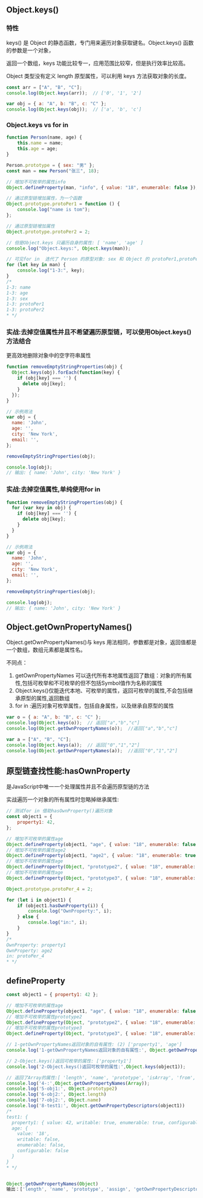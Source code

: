 ## Object.keys()
### 特性
keys() 是 Object 的静态函数，专门用来遍历对象获取键名。Object.keys() 函数的参数是一个对象，

返回一个数组，keys 功能比较专一，应用范围比较窄，但是执行效率比较高。

Object 类型没有定义 length 原型属性，可以利用 keys 方法获取对象的长度。

```js
const arr = ["A", "B", "C"];
console.log(Object.keys(arr));  // ['0', '1', '2']

var obj = { a: "A", b: "B", c: "C" };
console.log(Object.keys(obj));  // ['a', 'b', 'c']
```

### Object.keys vs for in
```js
function Person(name, age) {
    this.name = name;
    this.age = age;
}

Person.prototype = { sex: "男" };
const man = new Person("张三", 18);

// 增加不可枚举的属性info
Object.defineProperty(man, "info", { value: "18", enumerable: false });

// 通过原型链增加属性，为一个函数
Object.prototype.protoPer1 = function () {
    console.log("name is tom");
};

// 通过原型链增加属性
Object.prototype.protoPer2 = 2;

// 但是Object.keys 只遍历自身的属性: [ 'name', 'age' ]
console.log("Object.keys:", Object.keys(man));

// 可见for in  迭代了 Person 的原型对象: sex 和 Object 的 protoPer1,protoPer2
for (let key in man) {
    console.log("1-3:", key);
}
/*
1-3: name
1-3: age
1-3: sex
1-3: protoPer1
1-3: protoPer2
* */
```

### 实战:去掉空值属性并且不希望遍历原型链，可以使用Object.keys()方法结合
更高效地删除对象中的空字符串属性
```js
function removeEmptyStringProperties(obj) {
  Object.keys(obj).forEach(function(key) {
    if (obj[key] === '') {
      delete obj[key];
    }
  });
}

// 示例用法
var obj = {
  name: 'John',
  age: '',
  city: 'New York',
  email: '',
};

removeEmptyStringProperties(obj);

console.log(obj);
// 输出: { name: 'John', city: 'New York' }
```

### 实战:去掉空值属性,单纯使用for in
```js
function removeEmptyStringProperties(obj) {
  for (var key in obj) {
    if (obj[key] === '') {
      delete obj[key];
    }
  }
}

// 示例用法
var obj = {
  name: 'John',
  age: '',
  city: 'New York',
  email: '',
};

removeEmptyStringProperties(obj);

console.log(obj);
// 输出: { name: 'John', city: 'New York' }
```

## Object.getOwnPropertyNames()
Object.getOwnPropertyNames()与 keys 用法相同，参数都是对象，返回值都是一个数组，数组元素都是属性名。

不同点：
1. getOwnPropertyNames 可以迭代所有本地属性返回了数组：对象的所有属性,包括可枚举和不可枚举的但不包括Symbol值作为名称的属性
2. Object.keys()仅能迭代本地、可枚举的属性，返回可枚举的属性,不会包括继承原型的属性,返回数组
3. for in :遍历对象可枚举属性，包括自身属性，以及继承自原型的属性

```js
var o = { a: "A", b: "B", c: "C" };
console.log(Object.keys(o));  // 返回["a","b","c"]
console.log(Object.getOwnPropertyNames(o));  //返回["a","b","c"]

var a = ["A", "B", "C"];
console.log(Object.keys(a));  // 返回["0","1","2"]
console.log(Object.getOwnPropertyNames(a));  //返回["0","1","2"]
```

## 原型链查找性能:hasOwnProperty
是JavaScript中唯一一个处理属性并且不会遍历原型链的方法

实战遍历一个对象的所有属性时忽略掉继承属性:
```js
// 测试for in 借助hasOwnProperty()遍历对象
const object1 = {
    property1: 42,
};

// 增加不可枚举的属性age
Object.defineProperty(object1, "age", { value: "18", enumerable: false });
// 增加不可枚举的属性age2
Object.defineProperty(object1, "age2", { value: "18", enumerable: true });
// 增加不可枚举的属性age
Object.defineProperty(Object, "prototype2", { value: "18", enumerable: false });
// 增加不可枚举的属性age
Object.defineProperty(Object, "prototype3", { value: "18", enumerable: true });

Object.prototype.protoPer_4 = 2;

for (let i in object1) {
    if (object1.hasOwnProperty(i)) {
        console.log("OwnProperty:", i);
    } else {
        console.log("in:", i);
    }
}
/*
OwnProperty: property1
OwnProperty: age2
in: protoPer_4
* */
```

## defineProperty
```js
const object1 = { property1: 42 };

// 增加不可枚举的属性age
Object.defineProperty(object1, "age", { value: "18", enumerable: false });
// 增加不可枚举的属性prototype2
Object.defineProperty(Object, "prototype2", { value: "18", enumerable: false });
// 增加不可枚举的属性prototype3
Object.defineProperty(Object, "prototype3", { value: "18", enumerable: true });

// 1-getOwnPropertyNames返回对象的自有属性: (2) ['property1', 'age']
console.log('1-getOwnPropertyNames返回对象的自有属性:', Object.getOwnPropertyNames(object1)); 

// 2-Object.keys()返回可枚举的属性: ['property1']
console.log('2-Object.keys()返回可枚举的属性:',Object.keys(object1)); 

// 返回了Array的属性:[ 'length', 'name', 'prototype', 'isArray', 'from', 'of' ]
console.log('4-:',Object.getOwnPropertyNames(Array)); 
console.log('5-obj1:', Object.prototype2)
console.log('6-obj2:', Object.length)
console.log('7-obj2:', Object.name)
console.log('8-test1:', Object.getOwnPropertyDescriptors(object1))
/*
test1: {
  property1: { value: 42, writable: true, enumerable: true, configurable: true },
  age: {
    value: '18',
    writable: false,
    enumerable: false,
    configurable: false
  }
}
* */


Object.getOwnPropertyNames(Object)
输出：['length', 'name', 'prototype', 'assign', 'getOwnPropertyDescriptor', 'getOwnPropertyDescriptors', 'getOwnPropertyNames', 'getOwnPropertySymbols', 'hasOwn', 'is', 'preventExtensions', 'seal', 'create', 'defineProperties', 'freeze', 'getPrototypeOf', 'setPrototypeOf', 'isExtensible', 'isFrozen', 'isSealed', 'keys', 'entries', 'fromEntries', 'values', 'defineProperty', 'prototype2', 'prototype3']
```
